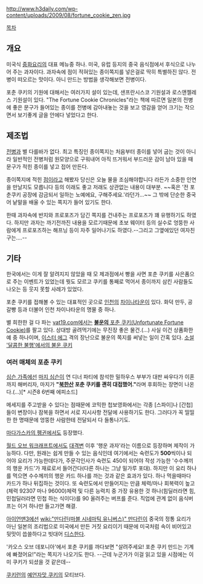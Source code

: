 http://www.h3daily.com/wp-content/uploads/2009/08/fortune_cookie_zen.jpg

[[목차]]
== 개요 ==
미국식 [[중화요리]]의 대표 메뉴중 하나. 미국, 유럽 등지의 중국 음식점에서 후식으로 나누어 주는 과자이다. 과자속에 점이 적혀있는 종이쪽지를 넣은걸로 딱히 특별하진 않다. 전병이 떠오르는 맛이다. 아니 만드는 방법을 생각해보면 전병이다.

포춘 쿠키의 기원에 대해서는 여러가지 설이 있는데, 샌프란시스코 기원설과 로스앤젤레스 기원설이 있다. "The Fortune Cookie Chronicles"라는 책에 따르면 일본의 전병에 좋은 문구가 들어있는 종이를 전병에 감아내놓는 것을 보고 영감을 얻어 크기는 작으면서 보기좋게 글을 안에다 넣었다고 한다.
== 제조법 ==
{{{#!HTML
<iframe width="560" height="315" src="//www.youtube.com/embed/Pic8eozJ95M" frameborder="0" allowfullscreen></iframe>
}}}

[[전병]]과 별 다를바가 없다. 최고 특징인 종이쪽지는 처음부터 종이를 넣어 굽는 것이 아니라 일반적인 전병처럼 원모양으로 구워내어 아직 뜨거워서 부드러운 감이 남아 있을 때 문구가 적힌 종이를 넣고 접어 만든다.

종이쪽지에 적힌 [[점]]이라고 해봤자 당신은 오늘 물을 조심해야합니다 라든가 소중한 인연을 만날지도 모릅니다 등의 이래도 좋고 저래도 상관없는 내용이 대부분. ~~혹은 '전 포춘쿠키 공장에 감금되서 일하는 노예에요, 구해주세요.'라던가...~~ 그 밖에 단순한 중국어 낱말을 배울 수 있는 쪽지가 들어 있기도 한다.

한때 과자속에 반지와 프로포즈가 담긴 쪽지를 건내주는 프로포즈가 꽤 유행하기도 하였다. 하지만 과자는 까기전까진 내용을 모르기때문에 초보 웨이터 등의 실수로 엉뚱한 사람에게 프로포즈하는 해프닝 등이 자주 일어나기도 하였다.--그리고 그옆에있던 여자친구는....--

== 기타 ==
한국에서는 이게 잘 알려지지 않았을 때 모 제과점에서 빵을 사면 포춘 쿠키를 사은품으로 주는 이벤트가 있었는데 뭣도 모르고 쿠키를 통째로 먹어서 종이까지 삼킨 사람들도 나오는 등 웃지 못할 사례가 있었다.

포춘 쿠키를 접해볼 수 있는 대표적인 곳으로 [[인천]]의 [[차이나타운]]이 있다. 화덕 만두, 공갈빵 등과 더불어 인천 차이나타운의 명물 중 하나.

별 희한한 걸 다 파는 [[vat19.com]]에서는 [http://www.youtube.com/watch?v=ftgxuNLVvVw '''불운의''' 포춘 쿠키(Unfortunate Fortune Cookie)]를 팔고 있다. 상대방 골려먹기에는 무진장 좋은 물건.(…) 사실 이건 상품화한 예 중 하나이며, [[이스터 에그]] 격의 장난으로 불운의 쪽지를 써넣는 일이 간혹 있다. [http://www.seoul.co.kr/news/newsView.php?id=20100814017007 소설 '달콤한 불행'에서의 불운 쿠키]
=== 여러 매체의 포춘 쿠키 ===
[[심슨 가족]]에선 [[마지 심슨]]이 연 디너 파티에 참석한 밀하우스 부부가 대판 싸우다가 이혼까지 해버리자, 마지가 '''"[[북한]]산 포춘 쿠키를 괜히 대접했어."'''라며 후회하는 장면이 나온다.(…)[* 시즌8 6번째 에피소드]

메세지를 주고받을 수 있다는 점때문에 코믹한 첩보영화에서는 각종 [스파이]나 [간첩]들이 변장이나 잠복을 하면서 서로 지시사항 전달에 사용하기도 한다. 그러다가 꼭 띨띨한 한 명때문에 엉뚱한 사람한테 전달되서 다 들통나기도.

[[마다가스카의 펭귄]]에서도 등장했다.

[[월드 오브 워크래프트]]에서도 [[대격변]] 이후 '행운 과자'라는 이름으로 등장하며 제작이 가능하다. 다만, 원래는 쉽게 만들 수 있는 음식인데 여기에서는 숙련도가 '''500'''씩이나 되어야 요리가 가능한데다가, 주문각인사가 숙련도 450이 되어야 작성 가능한 '수수께끼의 행운 카드'가 재료로서 들어간다(다른 하나는 그냥 밀가루 포대). 하지만 이 요리 하나를 먹으면 수수께끼의 행운 카드 하나를 까는 것과 같은 효과가 있다. 하나 먹을때마다 카드가 하나 뒤집하는 것이다. 또 숙련도에서 만들어지는 만큼 체력/마나 회복력이 높고(체력 92307 마나 96000)체력 및 다른 능력치 중 가장 유용한 것 하나(힘딜러라면 힘, 민첩딜러라면 민첩 하는 식이다)를 90 올려주는 버프를 준다. 직업에 관계 없이 음식버프는 이거 하나만 들고가면 해결.

[[아이언맨3]]에선 [[wiki:"만다린(마블 시네마틱 유니버스)" 만다린]]이 중국의 정통 요리가 아닌 일본의 조리법으로 미국에서 만든 거짓 요리이기 때문에 미국처럼 속이 비어있고 뒷맛이 씁쓸하다고 빗대어 [[디스]]한다.

'카오스 오브 데포니아'에서 포춘 쿠키를 까다보면 "살려주세요! 포춘 쿠키 만드는 기계에 빠졌어요!"라는 쪽지가 나오기도 한다. --근데 누군가가 이걸 읽고 있을 시점에는 이미 쿠키가 되셨을 것 같은데--

[[쿠키런]]의 [[예언자맛 쿠키]]의 모티브다.
